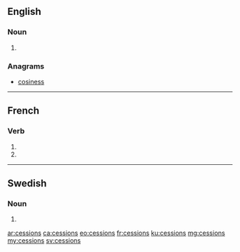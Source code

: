 ==English==

===Noun===
{{head|en|noun plural form}}

# {{plural of|cession|lang=en}}

===Anagrams===
* [[cosiness#English|cosiness]]

----

==French==

===Verb===
{{fr-verb-form}}

# {{inflection of|cesser||1|p|impf|indc|lang=fr}}
# {{inflection of|cesser||1|p|pres|subj|lang=fr}}

----

==Swedish==

===Noun===
{{head|sv|noun form}}

# {{sv-noun-form-indef-gen|cession}}

[[ar:cessions]]
[[ca:cessions]]
[[eo:cessions]]
[[fr:cessions]]
[[ku:cessions]]
[[mg:cessions]]
[[my:cessions]]
[[sv:cessions]]